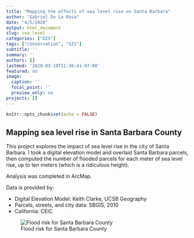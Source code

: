 ```yaml
---
title: "Mapping the effects of sea level rise on Santa Barbara"
author: "Gabriel De La Rosa"
date: "4/5/2020"
output: html_document
slug: sea_level
categories: ["GIS"]
tags: ["conservation", "GIS"]
subtitle: ''
summary: ''
authors: []
lastmod: '2020-03-10T11:36:41-07:00'
featured: no
image: 
  caption: ''
  focal_point: ''
  preview_only: no
projects: []
---
```


```r
knitr::opts_chunk$set(echo = FALSE)
```

## Mapping sea level rise in Santa Barbara County

This project explores the impact of sea level rise in the city of Santa Barbara. I took a digital elevation model and overlaid Santa Barbara parcels, then computed the number of flooded parcels for each meter of sea level rise, up to ten meters (which is a ridiculous height).

Analysis was completed in ArcMap. 

Data is provided by: 

* Digital Elevation Model: Keith Clarke, UCSB Geography
* Parcels, streets, and city data: SBGIS, 2010
* California: CEIC

![Flood risk for Santa Barbara County](../sb_sealevelrise/featured.png)

